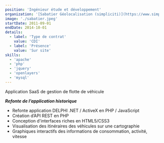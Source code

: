 ```yaml
---
position: 'Ingénieur étude et développement'
organization: '[Sabatier Géolocalisation (simpliciti)](https://www.simpliciti.fr/)'
image: './sabatier.jpeg'
startDate: 2011-09-01
endDate: 2014-10-01
details:
  - label: 'Type de contrat'
    value: 'CDI'
  - label: 'Présence'
    value: 'Sur site'
skills:
  - 'apache'
  - 'php'
  - 'jquery'
  - 'openlayers'
  - 'mysql'
---
```


Application SaaS de gestion de flotte de véhicule

**_Refonte de l’application historique_**

- Refonte application DELPHI .NET / ActiveX en PHP / JavaScript
- Création d’API REST en PHP
- Conception d'interfaces riches en HTML5/CSS3
- Visualisation des itinéraires des véhicules sur une cartographie
- Graphiques interactifs des informations de consommation, activité, vitesse
